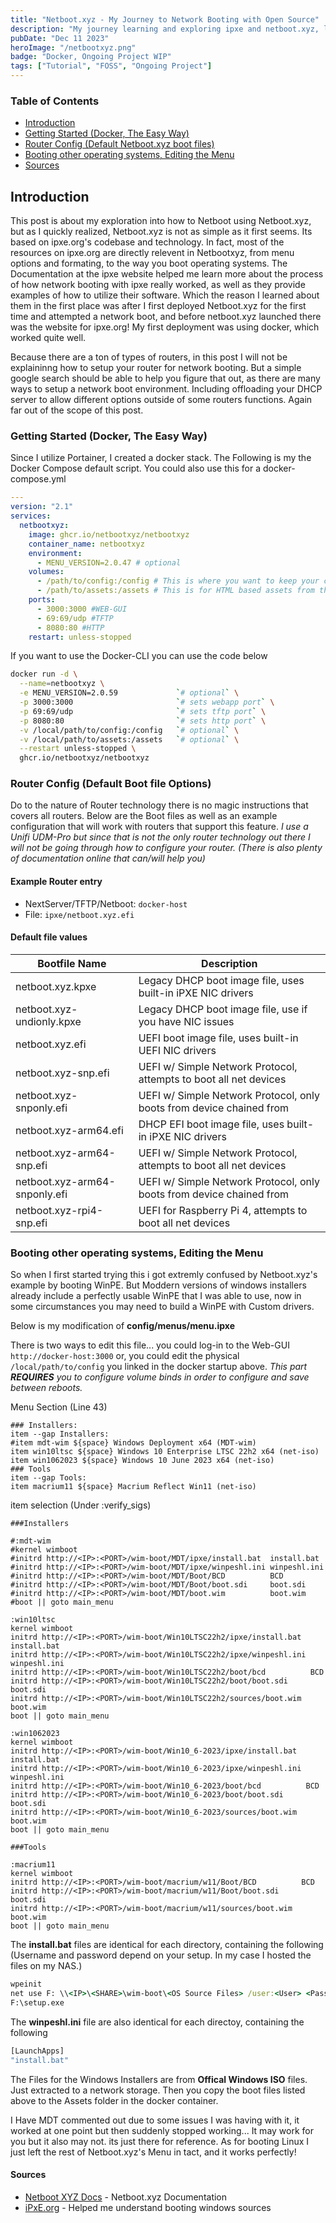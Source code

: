 ```yaml
---
title: "Netboot.xyz - My Journey to Network Booting with Open Source"
description: "My journey learning and exploring ipxe and netboot.xyz, learning tips and tricks and how to boot windows and bootable images."
pubDate: "Dec 11 2023"
heroImage: "/netbootxyz.png"
badge: "Docker, Ongoing Project WIP"
tags: ["Tutorial", "FOSS", "Ongoing Project"]
---
```


### Table of Contents

- [Introduction](#introduction)  
- [Getting Started (Docker, The Easy Way)](#getting-started-docker-the-easy-way)  
- [Router Config (Default Netboot.xyz boot files)](#router-config-default-boot-file-options)  
- [Booting other operating systems, Editing the Menu](#booting-other-operating-systems-editing-the-menu)  
- [Sources](#sources)

## Introduction

This post is about my exploration into how to Netboot using Netboot.xyz, but as I quickly realized, Netboot.xyz is not as simple as it first seems.  Its based on ipxe.org's codebase and technology.  In fact, most of the resources on ipxe.org are directly relevent in Netbootxyz, from menu options and formating, to the way you boot operating systems.  The Documentation at the ipxe website helped me learn more about the process of how network booting with ipxe really worked, as well as they provide examples of how to utilize their software.  Which the reason I learned about them in the first place was after I first deployed Netboot.xyz for the first time and attempted a network boot, and before netboot.xyz launched there was the website for ipxe.org!  My first deployment was using docker, which worked quite well.

Because there are a ton of types of routers, in this post I will not be explaininng how to setup your router for network booting.  But a simple google search should be able to help you figure that out, as there are many ways to setup a network boot environment.  Including offloading your DHCP server to allow different options outside of some routers functions.  Again far out of the scope of this post.

### Getting Started (Docker, The Easy Way)

Since I utilize Portainer, I created a docker stack.  The Following is my the Docker Compose default script. You could also use this for a docker-compose.yml

```yaml
---
version: "2.1"
services:
  netbootxyz:
    image: ghcr.io/netbootxyz/netbootxyz
    container_name: netbootxyz
    environment:
      - MENU_VERSION=2.0.47 # optional
    volumes:
      - /path/to/config:/config # This is where you want to keep your configs, Highly recomended if you want to edit menus like I did.
      - /path/to/assets:/assets # This is for HTML based assets from the webserver hosted from port 8080
    ports:
      - 3000:3000 #WEB-GUI
      - 69:69/udp #TFTP
      - 8080:80 #HTTP
    restart: unless-stopped
```

If you want to use the Docker-CLI you can use the code below

```sh
docker run -d \
  --name=netbootxyz \
  -e MENU_VERSION=2.0.59             `# optional` \
  -p 3000:3000                       `# sets webapp port` \
  -p 69:69/udp                       `# sets tftp port` \
  -p 8080:80                         `# sets http port` \
  -v /local/path/to/config:/config   `# optional` \
  -v /local/path/to/assets:/assets   `# optional` \
  --restart unless-stopped \
  ghcr.io/netbootxyz/netbootxyz
  ```

### Router Config (Default Boot file Options)

Do to the nature of Router technology there is no magic instructions that covers all routers.  Below are the Boot files as well as an example configuration that will work with routers that support this feature. *I use a Unifi UDM-Pro but since that is not the only router technology out there I will not be going through how to configure your router. (There is also plenty of documentation online that can/will help you)*

#### Example Router entry

- NextServer/TFTP/Netboot: ```docker-host```
- File: ```ipxe/netboot.xyz.efi```

#### Default file values

| Bootfile Name | Description |
| ------------- | ----------- |
| netboot.xyz.kpxe | Legacy DHCP boot image file, uses built-in iPXE NIC drivers |
| netboot.xyz-undionly.kpxe | Legacy DHCP boot image file, use if you have NIC issues |
| netboot.xyz.efi | UEFI boot image file, uses built-in UEFI NIC drivers |
| netboot.xyz-snp.efi | UEFI w/ Simple Network Protocol, attempts to boot all net devices |
| netboot.xyz-snponly.efi | UEFI w/ Simple Network Protocol, only boots from device chained from |
| netboot.xyz-arm64.efi | DHCP EFI boot image file, uses built-in iPXE NIC drivers |
| netboot.xyz-arm64-snp.efi | UEFI w/ Simple Network Protocol, attempts to boot all net devices |
| netboot.xyz-arm64-snponly.efi | UEFI w/ Simple Network Protocol, only boots from device chained from |
| netboot.xyz-rpi4-snp.efi | UEFI for Raspberry Pi 4, attempts to boot all net devices |

### Booting other operating systems, Editing the Menu

So when I first started trying this i got extremly confused by Netboot.xyz's example by booting WinPE.  But Moddern versions of windows installers already include a perfectly usable WinPE that I was able to use, now in some circumstances you may need to build a WinPE with Custom drivers.

Below is my modification of **config/menus/menu.ipxe**

There is two ways to edit this file... you could log-in to the Web-GUI ```http://docker-host:3000``` or, you could edit the physical ```/local/path/to/config``` you linked in the docker startup above. *This part **REQUIRES** you to configure volume binds in order to configure and save between reboots.*

Menu Section (Line 43)

```plaintext
### Installers:
item --gap Installers:
#item mdt-wim ${space} Windows Deployment x64 (MDT-wim)
item win10ltsc ${space} Windows 10 Enterprise LTSC 22h2 x64 (net-iso)
item win1062023 ${space} Windows 10 June 2023 x64 (net-iso)
### Tools
item --gap Tools:
item macrium11 ${space} Macrium Reflect Win11 (net-iso)
```

item selection (Under :verify_sigs)

```plaintext
###Installers

#:mdt-wim
#kernel wimboot
#initrd http://<IP>:<PORT>/wim-boot/MDT/ipxe/install.bat  install.bat
#initrd http://<IP>:<PORT>/wim-boot/MDT/ipxe/winpeshl.ini winpeshl.ini
#initrd http://<IP>:<PORT>/wim-boot/MDT/Boot/BCD          BCD
#initrd http://<IP>:<PORT>/wim-boot/MDT/Boot/boot.sdi     boot.sdi
#initrd http://<IP>:<PORT>/wim-boot/MDT/boot.wim          boot.wim
#boot || goto main_menu

:win10ltsc
kernel wimboot
initrd http://<IP>:<PORT>/wim-boot/Win10LTSC22h2/ipxe/install.bat  install.bat
initrd http://<IP>:<PORT>/wim-boot/Win10LTSC22h2/ipxe/winpeshl.ini winpeshl.ini
initrd http://<IP>:<PORT>/wim-boot/Win10LTSC22h2/boot/bcd          BCD
initrd http://<IP>:<PORT>/wim-boot/Win10LTSC22h2/boot/boot.sdi     boot.sdi
initrd http://<IP>:<PORT>/wim-boot/Win10LTSC22h2/sources/boot.wim  boot.wim
boot || goto main_menu

:win1062023
kernel wimboot
initrd http://<IP>:<PORT>/wim-boot/Win10_6-2023/ipxe/install.bat  install.bat
initrd http://<IP>:<PORT>/wim-boot/Win10_6-2023/ipxe/winpeshl.ini winpeshl.ini
initrd http://<IP>:<PORT>/wim-boot/Win10_6-2023/boot/bcd          BCD
initrd http://<IP>:<PORT>/wim-boot/Win10_6-2023/boot/boot.sdi     boot.sdi
initrd http://<IP>:<PORT>/wim-boot/Win10_6-2023/sources/boot.wim  boot.wim
boot || goto main_menu

###Tools

:macrium11
kernel wimboot
initrd http://<IP>:<PORT>/wim-boot/macrium/w11/Boot/BCD          BCD
initrd http://<IP>:<PORT>/wim-boot/macrium/w11/Boot/boot.sdi     boot.sdi
initrd http://<IP>:<PORT>/wim-boot/macrium/w11/sources/boot.wim  boot.wim
boot || goto main_menu
```

The **install.bat** files are identical for each directory, containing the following (Username and password depend on your setup. In my case I hosted the files on my NAS.)

```bat
wpeinit
net use F: \\<IP>\<SHARE>\wim-boot\<OS Source Files> /user:<User> <Pass>
F:\setup.exe
```

The **winpeshl.ini** file are also identical for each directoy, containing the following

```bat
[LaunchApps]
"install.bat"
```

The Files for the Windows Installers are from **Offical Windows ISO** files.  Just extracted to a network storage. Then you copy the boot files listed above to the Assets folder in the docker container.

I Have MDT commented out due to some issues I was having with it, it worked at one point but then suddenly stopped working... It may work for you but it also may not.  its just there for reference.  As for booting Linux I just left the rest of Netboot.xyz's Menu in tact, and it works perfectly!

#### Sources

- [Netboot XYZ Docs](https://netboot.xyz/docs/) - Netboot.xyz Documentation
- [iPxE.org](https://ipxe.org/) - Helped me understand booting windows sources
